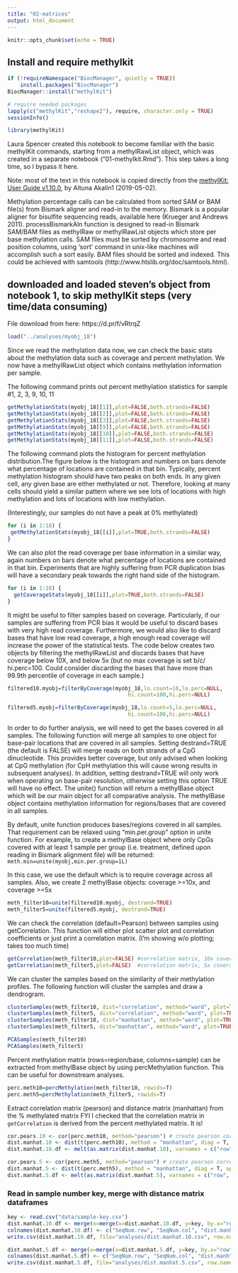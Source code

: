 ```yaml
---
title: "02-matrices"
output: html_document
---
```


```r
knitr::opts_chunk$set(echo = TRUE)
```

## Install and require methylkit 
```r
if (!requireNamespace("BiocManager", quietly = TRUE))
    install.packages("BiocManager")
BiocManager::install("methylKit")

# require needed packages 
lapply(c("methylKit","reshape2"), require, character.only = TRUE)
sessionInfo()
```

```r
library(methylKit)
```

Laura Spencer created this notebook to become familiar with the basic methylKit commands, starting from a methylRawList object, which was created in a separate notebook ("01-methylkit.Rmd"). This step takes a long time, so I bypass it here. 

Note: most of the text in this notebook is copied directly from the [methylKit: User Guide v1.10.0
](https://bioconductor.org/packages/release/bioc/vignettes/methylKit/inst/doc/methylKit.html), by Altuna Akalin1 (2019-05-02).

Methylation percentage calls can be calculated from sorted SAM or BAM file(s) from Bismark aligner and read-in to the memory. Bismark is a popular aligner for bisulfite sequencing reads, available here (Krueger and Andrews 2011).  processBismarkAln function is designed to read-in Bismark SAM/BAM files as methylRaw or methylRawList objects which store per base methylation calls. SAM files must be sorted by chromosome and read position columns, using ‘sort’ command in unix-like machines will accomplish such a sort easily. BAM files should be sorted and indexed. This could be achieved with samtools (http://www.htslib.org/doc/samtools.html).

## downloaded and loaded steven's object from notebook 1, to skip methylKit steps (very time/data consuming)

File download from here: https://d.pr/f/vRtrqZ

```r
load("../analyses/myobj_18")
```

Since we read the methylation data now, we can check the basic stats about the methylation data such as coverage and percent methylation. We now have a methylRawList object which contains methylation information per sample. 

The following command prints out percent methylation statistics for sample #1, 2, 3, 9, 10, 11

```r
getMethylationStats(myobj_18[[1]],plot=FALSE,both.strands=FALSE)
getMethylationStats(myobj_18[[2]],plot=FALSE,both.strands=FALSE)
getMethylationStats(myobj_18[[3]],plot=FALSE,both.strands=FALSE)
getMethylationStats(myobj_18[[9]],plot=FALSE,both.strands=FALSE)
getMethylationStats(myobj_18[[10]],plot=FALSE,both.strands=FALSE)
getMethylationStats(myobj_18[[11]],plot=FALSE,both.strands=FALSE)
```

The following command plots the histogram for percent methylation distribution.The figure below is the histogram and numbers on bars denote what percentage of locations are contained in that bin. Typically, percent methylation histogram should have two peaks on both ends. In any given cell, any given base are either methylated or not. Therefore, looking at many cells should yield a similar pattern where we see lots of locations with high methylation and lots of locations with low methylation.

(Interestingly, our samples do not have a peak at 0% methylated)

```r
for (i in 1:18) {
 getMethylationStats(myobj_18[[i]],plot=TRUE,both.strands=FALSE) 
}
```

We can also plot the read coverage per base information in a similar way, again numbers on bars denote what percentage of locations are contained in that bin. Experiments that are highly suffering from PCR duplication bias will have a secondary peak towards the right hand side of the histogram.

```r
for (i in 1:18) {
  getCoverageStats(myobj_18[[i]],plot=TRUE,both.strands=FALSE)
}
```

It might be useful to filter samples based on coverage. Particularly, if our samples are suffering from PCR bias it would be useful to discard bases with very high read coverage. Furthermore, we would also like to discard bases that have low read coverage, a high enough read coverage will increase the power of the statistical tests. The code below creates two objects by filtering the methylRawList and discards bases that have coverage below 10X, and below 5x (but no max coverage is set b/c/ hi.perc=100. Could consider discarding the bases that have more than 99.9th percentile of coverage in each sample.)

```r
filtered10.myobj=filterByCoverage(myobj_18,lo.count=10,lo.perc=NULL,
                                      hi.count=100,hi.perc=NULL)

filtered5.myobj=filterByCoverage(myobj_18,lo.count=5,lo.perc=NULL,
                                      hi.count=100,hi.perc=NULL)
```

In order to do further analysis, we will need to get the bases covered in all samples. The following function will merge all samples to one object for base-pair locations that are covered in all samples. Setting destrand=TRUE (the default is FALSE) will merge reads on both strands of a CpG dinucleotide. This provides better coverage, but only advised when looking at CpG methylation (for CpH methylation this will cause wrong results in subsequent analyses). In addition, setting destrand=TRUE will only work when operating on base-pair resolution, otherwise setting this option TRUE will have no effect. The unite() function will return a methylBase object which will be our main object for all comparative analysis. The methylBase object contains methylation information for regions/bases that are covered in all samples.

By default, unite function produces bases/regions covered in all samples. That requirement can be relaxed using “min.per.group” option in unite function. For example, to create a methylBase object where only CpGs covered with at least 1 sample per group (i.e. treatment, defined upon reading in Bismark alignment file) will be returned: `meth.min=unite(myobj,min.per.group=1L)`

In this case, we use the default which is to require coverage across all samples. 
Also, we create 2 methylBase objects: coverage >=10x, and coverage >=5x 

```r
meth_filter10=unite(filtered10.myobj, destrand=TRUE)
meth_filter5=unite(filtered5.myobj, destrand=TRUE)
```

We can check the correlation (default=Pearson) between samples using getCorrelation. This function will either plot scatter plot and correlation coefficients or just print a correlation matrix. (I'm showing w/o plotting; takes too much time)

```r
getCorrelation(meth_filter10,plot=FALSE) #correlation matrix, 10x coverage
getCorrelation(meth_filter5,plot=FALSE)  #correlation matrix, 5x coverage
```

We can cluster the samples based on the similarity of their methylation profiles. The following function will cluster the samples and draw a dendrogram.

```r
clusterSamples(meth_filter10, dist="correlation", method="ward", plot=TRUE) #cluster analysis 10x, correlation matrix
clusterSamples(meth_filter5, dist="correlation", method="ward", plot=TRUE) #cluster analysis 5x, correlation matrix
clusterSamples(meth_filter10, dist="manhattan", method="ward", plot=TRUE)  #cluster analysis 10x, manhattan distance matrix
clusterSamples(meth_filter5, dist="manhattan", method="ward", plot=TRUE)  #cluster analysis 5x, manhattan distance matrix
```

```r
PCASamples(meth_filter10)
PCASamples(meth_filter5)
```

Percent methylation matrix (rows=region/base, columns=sample) can be extracted from methylBase object by using percMethylation function. This can be useful for downstream analyses. 

```r
perc.meth10=percMethylation(meth_filter10, rowids=T)
perc.meth5=percMethylation(meth_filter5, rowids=T)
```

Extract correlation matrix (pearson) and distance matrix (manhattan) from the % methylated matrix
FYI I checked that the correlation matrix in `getCorrelation` is derived from the percent methylated matrix. It is! 

```r
cor.pears.10 <- cor(perc.meth10, method="pearson") # create pearson correlation matrix. 
dist.manhat.10 <- dist(t(perc.meth10), method = "manhattan", diag = T, upper = F)
dist.manhat.10.df <- melt(as.matrix(dist.manhat.10), varnames = c("row", "col"))

cor.pears.5 <- cor(perc.meth5, method="pearson") # create pearson correlation matrix. 
dist.manhat.5 <- dist(t(perc.meth5), method = "manhattan", diag = T, upper = F) #must transform % matrix (samples are rows) for the dist() function
dist.manhat.5.df <- melt(as.matrix(dist.manhat.5), varnames = c("row", "col"))
```

### Read in sample number key, merge with distance matrix dataframes

```r
key <- read.csv("data/sample-key.csv")
dist.manhat.10.df <- merge(x=merge(x=dist.manhat.10.df, y=key, by.x="row", by.y="MBD.FILENAME"), y=key, by.x="col", by.y="MBD.FILENAME")
colnames(dist.manhat.10.df) <- c("SeqNum.row", "SeqNum.col", "dist.manh", "SampNum.row", "SampNum.col")
write.csv(dist.manhat.10.df, file="analyses/dist.manhat.10.csv", row.names=FALSE) 

dist.manhat.5.df <- merge(x=merge(x=dist.manhat.5.df, y=key, by.x="row", by.y="MBD.FILENAME"), y=key, by.x="col", by.y="MBD.FILENAME")
colnames(dist.manhat.5.df) <- c("SeqNum.row", "SeqNum.col", "dist.manh", "SampNum.row", "SampNum.col")
write.csv(dist.manhat.5.df, file="analyses/dist.manhat.5.csv", row.names=FALSE)
```


```r

```

